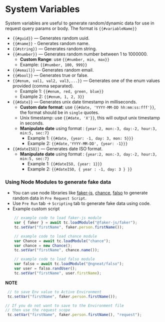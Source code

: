 # System Variables

System variables are useful to generate random/dynamic data for use in request query params or body. The format is `{{#variableName}}`

- `{{#guid}}` — Generates random uuid.
- `{{#name}}` - Generates random name.
- `{{#string}}` — Generates random string.
- `{{#number}}` — Generates random number between 1 to 1000000.
  - **Custom Range**: use `{{#number, min, max}}`
  - Example: `{{#number, 100, 999}}`
- `{{#email}}` — Generates random email.
- `{{#bool}}` — Generates true or false.
- `{{#enum, val1, val2, val3,...}}` — Generates one of the enum values provided (comma separated).
  - Example 1: `{{#enum, red, green, blue}}`
  - Example 2: `{{#enum, 1, 2, 3}}`
- `{{#date}}` — Generates unix date timestamp in milliseconds.
  - **Custom date format**: use `{{#date, 'YYYY-MM-DD hh:mm:ss:fff'}}`, the format should be in `single` quotes.
  - Unix timestamp: use `{{#date, 'X'}}`, this will output unix timestamp in seconds.
  - **Manipulate date** using format : `{year:2, mon:-3, day:-2, hour:3, min:5, sec:7}`
    - Example 1: `{{#date, {year: -1, day: 3, mon: 5}}}`
    - Example 2: `{{#date,'YYYY-MM-DD', {year: -1}}}`
- `{{#dateISO}}` — Generates date ISO format.
  - **Manipulate date** using format : `{year:2, mon:-3, day:-2, hour:3, min:5, sec:7}`
    - Example 1: `{{#dateISO, {year: 1}}}`
    - Example 2: `{{#dateISO, { year : -1, day: 3 } }}`

### Using Node Modules to generate fake data
- You can use node libraries like [faker-js](https://www.npmjs.com/package/@faker-js/faker), [chance](https://www.npmjs.com/package/chance), [falso](https://www.npmjs.com/package/@ngneat/falso) to generate random data  in `Pre Request Script`.
- Use `Pre Run` tab -> `Scripting` tab to generate fake data using code.
- Example custom script
```js
    // example code to load faker-js module
    var { faker } = await tc.loadModule("@faker-js/faker");
    tc.setVar("firstName", faker.person.firstName());

    // example code to load chance module
    var Chance = await tc.loadModule("chance");
    var chance = new Chance();
    tc.setVar("firstName", chance.name());

    // example code to load falso module
    var falso = await tc.loadModule("@ngneat/falso");
    var user = falso.randUser();
    tc.setVar("firstName", user.firstName);
```

**NOTE**
```js
 // to save Env value to Active Environment
 tc.setVar("firstName", faker.person.firstName());

// If you do not want to save to the Environment file
// then use the request scope
 tc.setVar("firstName", faker.person.firstName(), "request");
```
